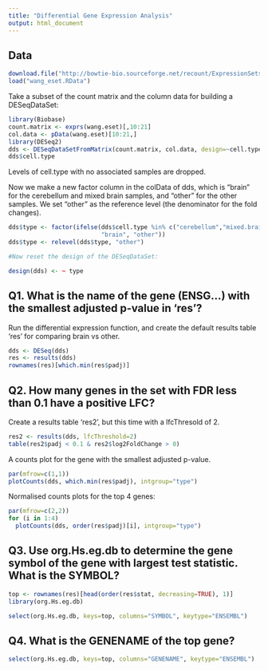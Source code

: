 ```yaml
---
title: "Differential Gene Expression Analysis"
output: html_document
---
```


## Data

```r
download.file("http://bowtie-bio.sourceforge.net/recount/ExpressionSets/wang_eset.RData", "wang_eset.RData")
load("wang_eset.RData")
```

Take a subset of the count matrix and the column data for building a DESeqDataSet:

```r
library(Biobase)
count.matrix <- exprs(wang.eset)[,10:21]
col.data <- pData(wang.eset)[10:21,]
library(DESeq2)
dds <- DESeqDataSetFromMatrix(count.matrix, col.data, design=~cell.type)
dds$cell.type
```

Levels of cell.type with no associated samples are dropped.

Now we make a new factor column in the colData of dds, which is "brain" for the cerebellum and mixed brain samples, and "other" for the other samples. We set "other" as the reference level (the denominator for the fold changes).

```r
dds$type <- factor(ifelse(dds$cell.type %in% c("cerebellum","mixed.brain"), 
                          "brain", "other"))
dds$type <- relevel(dds$type, "other")

#Now reset the design of the DESeqDataSet:

design(dds) <- ~ type
```



## Q1. What is the name of the gene (ENSG...) with the smallest adjusted p-value in 'res'?

Run the differential expression function, and create the default results table 'res' for comparing brain vs other. 
```r
dds <- DESeq(dds)
res <- results(dds)
rownames(res)[which.min(res$padj)]
```



## Q2. How many genes in the set with FDR less than 0.1 have a positive LFC?

Create a results table 'res2', but this time with a lfcThresold of 2. 

```r
res2 <- results(dds, lfcThreshold=2)
table(res2$padj < 0.1 & res2$log2FoldChange > 0)
```

A counts plot for the gene with the smallest adjusted p-value.

```r
par(mfrow=c(1,1))
plotCounts(dds, which.min(res$padj), intgroup="type")
```

Normalised counts plots for the top 4 genes:

```r
par(mfrow=c(2,2))
for (i in 1:4)
  plotCounts(dds, order(res$padj)[i], intgroup="type")
```

## Q3. Use org.Hs.eg.db to determine the gene symbol of the gene with largest test statistic. What is the SYMBOL?

```r
top <- rownames(res)[head(order(res$stat, decreasing=TRUE), 1)]
library(org.Hs.eg.db)

select(org.Hs.eg.db, keys=top, columns="SYMBOL", keytype="ENSEMBL")
```



## Q4. What is the GENENAME of the top gene?

```r
select(org.Hs.eg.db, keys=top, columns="GENENAME", keytype="ENSEMBL")
```

